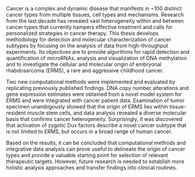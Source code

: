 Cancer is a complex and dynamic disease that manifests in ~100 distinct cancer types from multiple tissues, cell types and mechanisms. Research from the last decade has revealed vast heterogeneity within and between cancer types that currently hampers effective treatment and calls for personalized strategies in cancer therapy. This thesis develops methodology for detection and molecular characterization of cancer subtypes by focusing on the analysis of data from high-throughput experiments. Its objectives are to provide algorithms for rapid detection and quantification of microRNAs, analysis and visualization of DNA methylation and to investigate the cellular and molecular origin of embryonal rhabdosarcoma (ERMS), a rare and aggressive childhood cancer.

Two new computational methods were implemented and evaluated by replicating previously published findings. DNA copy number alterations and gene expression estimates were obtained from a novel model system for ERMS and were integrated with cancer patient data. Examination of tumor specimen unambigously showed that the origin of ERMS lies within tissue-resident muscle stem cells, and data analysis revealed a diverse molecular basis that confirms cancer heterogeneity. Surprisingly, it was discovered that activation of zygotic Dux factors describe a novel cancer subtype that is not limited to ERMS, but occurs in a broad range of human cancer. 

Based on the results, it can be concluded that computational methods and integrative data analysis can prove useful to delineate the origin of cancer types and provide a valuable starting point for selection of relevant therapeutic targets. However, future research is needed to establish more holistic analysis approaches and transfer findings into clinical routines.
